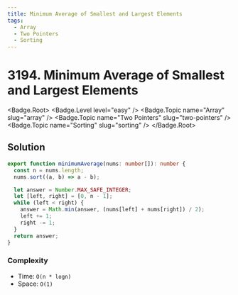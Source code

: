 ```yaml
---
title: Minimum Average of Smallest and Largest Elements
tags:
  - Array
  - Two Pointers
  - Sorting
---
```


# 3194. Minimum Average of Smallest and Largest Elements

<Badge.Root>
  <Badge.Level level="easy" />
  <Badge.Topic name="Array" slug="array" />
  <Badge.Topic name="Two Pointers" slug="two-pointers" />
  <Badge.Topic name="Sorting" slug="sorting" />
</Badge.Root>

## Solution

```typescript filename="solution.ts" copy
export function minimumAverage(nums: number[]): number {
  const n = nums.length;
  nums.sort((a, b) => a - b);

  let answer = Number.MAX_SAFE_INTEGER;
  let [left, right] = [0, n - 1];
  while (left < right) {
    answer = Math.min(answer, (nums[left] + nums[right]) / 2);
    left += 1;
    right -= 1;
  }
  return answer;
}
```

### Complexity

- Time: `O(n * logn)`
- Space: `O(1)`

<ProblemLink
  codingSite="leetcode"
  href="https://leetcode.com/problems/minimum-average-of-smallest-and-largest-elements"
  title="Minimum Average of Smallest and Largest Elements"
/>
